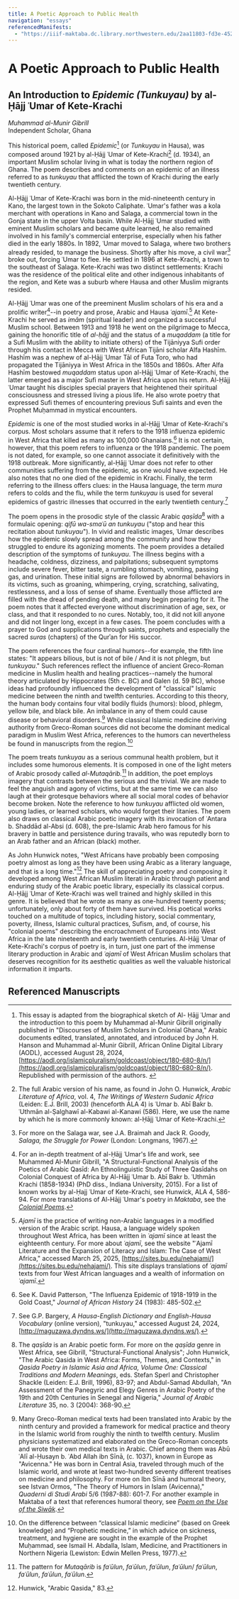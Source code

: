 ```yaml
---
title: A Poetic Approach to Public Health
navigation: "essays"
referencedManifests:
  - "https://iiif-maktaba.dc.library.northwestern.edu/2aa11803-fd3e-4523-b1c4-36b737da09ca.json"
---
```


# A Poetic Approach to Public Health

## An Introduction to *Epidemic (Tunkuyau)* by al-Ḥājj ʿUmar of Kete-Krachi

*Muhammad al-Munir Gibrill*   
Independent Scholar, Ghana

This historical poem, called *Epidemic*[^1] (or *Tunkuyau* in Hausa), was composed around 1921 by al-Ḥājj ʿUmar of Kete-Krachi[^2] (d. 1934), an important Muslim scholar living in what is today the northern region of Ghana. The poem describes and comments on an epidemic of an illness referred to as *tunkuyau* that afflicted the town of Krachi during the early twentieth century.

Al-Ḥājj ʿUmar of Kete-Krachi was born in the mid-nineteenth century in Kano, the largest town in the Sokoto Caliphate. ʿUmar's father was a kola merchant with operations in Kano and Salaga, a commercial town in the Gonja state in the upper Volta basin. While Al-Ḥājj ʿUmar studied with eminent Muslim scholars and became quite learned, he also remained involved in his family's commercial enterprise, especially when his father died in the early 1880s. In 1892, ʿUmar moved to Salaga, where two brothers already resided, to manage the business. Shortly after his move, a civil war[^3] broke out, forcing ʿUmar to flee. He settled in 1896 at Kete-Krachi, a town to the southeast of Salaga. Kete-Krachi was two distinct settlements: Krachi was the residence of the political elite and other indigenous inhabitants of the region, and Kete was a suburb where Hausa and other Muslim migrants resided. 

Al-Ḥājj ʿUmar was one of the preeminent Muslim scholars of his era and a prolific writer[^4]--in poetry and prose, Arabic and Hausa *ʿajamī*.[^5] At Kete-Krachi he served as *imām* (spiritual leader) and organized a successful Muslim school. Between 1913 and 1918 he went on the pilgrimage to Mecca, gaining the honorific title of *al-ḥājj* and the status of a *muqaddam* (a title for a Sufi Muslim with the ability to initiate others) of the Tijāniyya Sufi order through his contact in Mecca with West African Tijāni scholar Alfa Hashīm. Hashīm was a nephew of al-Ḥājj ʿUmar Tāl of Futa Toro, who had propagated the Tijāniyya in West Africa in the 1850s and 1860s. After Alfa Hashīm bestowed *muqaddam* status upon al-Ḥājj ʿUmar of Kete-Krachi, the latter emerged as a major Sufi master in West Africa upon his return. Al-Ḥājj ʿUmar taught his disciples special prayers that heightened their spiritual consciousness and stressed living a pious life. He also wrote poetry that expressed Sufi themes of encountering previous Sufi saints and even the Prophet Muḥammad in mystical encounters. 

*Epidemic* is one of the most studied works in al-Ḥājj ʿUmar of Kete-Krachi's corpus. Most scholars assume that it refers to the 1918 influenza epidemic in West Africa that killed as many as 100,000 Ghanaians.[^6] It is not certain, however, that this poem refers to influenza or the 1918 pandemic. The poem is not dated, for example, so one cannot associate it definitively with the 1918 outbreak. More significantly, al-Ḥājj ʿUmar does not refer to other communities suffering from the epidemic, as one would have expected. He also notes that no one died of the epidemic in Krachi. Finally, the term referring to the illness offers clues: in the Hausa language, the term *mura* refers to colds and the flu, while the term *tunkuyau* is used for several epidemics of gastric illnesses that occurred in the early twentieth century.[^7]

The poem opens in the prosodic style of the classic Arabic *qaṣīda*[^8] with a formulaic opening: *qifū wa-smaʿū an tunkuyau* ("stop and hear this recitation about *tunkuyau*"). In vivid and realistic images, ʿUmar describes how the epidemic slowly spread among the community and how they struggled to endure its agonizing moments. The poem provides a detailed description of the symptoms of *tunkuyau*. The illness begins with a headache, coldness, dizziness, and palpitations; subsequent symptoms include severe fever, bitter taste, a rumbling stomach, vomiting, passing gas, and urination. These initial signs are followed by abnormal behaviors in its victims, such as groaning, whimpering, crying, scratching, salivating, restlessness, and a loss of sense of shame. Eventually those afflicted are filled with the dread of pending death, and many begin preparing for it. The poem notes that it affected everyone without discrimination of age, sex, or class, and that it responded to no cures. Notably, too, it did not kill anyone and did not linger long, except in a few cases. The poem concludes with a prayer to God and supplications through saints, prophets and especially the sacred *suras* (chapters) of the Qurʾan for His succor.

The poem references the four cardinal humors--for example, the fifth line states: "It appears bilious, but is not of bile / And it is not phlegm, but *tunkuyau*." Such references reflect the influence of ancient Greco-Roman medicine in Muslim health and healing practices--namely the humoral theory articulated by Hippocrates (5th c. BC) and Galen (d. 59 BC), whose ideas had profoundly influenced the development of "classical" Islamic medicine between the ninth and twelfth centuries. According to this theory, the human body contains four vital bodily fluids (humors): blood, phlegm, yellow bile, and black bile. An imbalance in any of them could cause disease or behavioral disorders.[^9] While classical Islamic medicine deriving authority from Greco-Roman sources did not become the dominant medical paradigm in Muslim West Africa, references to the humors can nevertheless be found in manuscripts from the region.[^10]

The poem treats *tunkuyau* as a serious communal health problem, but it includes some humorous elements. It is composed in one of the light meters of Arabic prosody called *al-Mutaqārib.*[^11] In addition, the poet employs imagery that contrasts between the serious and the trivial. We are made to feel the anguish and agony of victims, but at the same time we can also laugh at their grotesque behaviors where all social moral codes of behavior become broken. Note the reference to how *tunkuyau* afflicted old women, young ladies, or learned scholars, who would forget their litanies. The poem also draws on classical Arabic poetic imagery with its invocation of ʿAntara b. Shaddād al-Absi (d. 608), the pre-Islamic Arab hero famous for his bravery in battle and persistence during travails, who was reputedly born to an Arab father and an African (black) mother.

As John Hunwick notes, "West Africans have probably been composing poetry almost as long as they have been using Arabic as a literary language, and that is a long time."[^12] The skill of appreciating poetry and composing it developed among West African Muslim literati in Arabic through patient and enduring study of the Arabic poetic library, especially its classical corpus. Al-Ḥājj ʿUmar of Kete-Krachi was well trained and highly skilled in this genre. It is believed that he wrote as many as one-hundred twenty poems; unfortunately, only about forty of them have survived. His poetical works touched on a multitude of topics, including history, social commentary, poverty, illness, Islamic cultural practices, Sufism, and, of course, his "colonial poems" describing the encroachment of Europeans into West Africa in the late nineteenth and early twentieth centuries. Al-Ḥājj ʿUmar of Kete-Krachi's corpus of poetry is, in turn, just one part of the immense literary production in Arabic and *ʿajamī* of West African Muslim scholars that deserves recognition for its aesthetic qualities as well the valuable historical information it imparts.

[^1]: This essay is adapted from the biographical sketch of Al- Ḥājj ʿUmar and the introduction to this poem by Muhammad al-Munir Gibrill originally published in "Discourses of Muslim Scholars in Colonial Ghana," Arabic documents edited, translated, annotated, and introduced by John H. Hanson and Muhammad al-Munir Gibrill, African Online Digital Library (AODL), accessed August 28, 2024, [https://aodl.org/islamicpluralism/goldcoast/object/180-680-8/n/](https://aodl.org/islamicpluralism/goldcoast/object/180-680-8/n/). Republished with permission of the authors. 

[^2]: The full Arabic version of his name, as found in John O. Hunwick, *Arabic Literature of Africa*, vol. 4, *The Writings of Western Sudanic Africa* (Leiden: E.J. Brill, 2003) (henceforth ALA 4) is ʿUmar b. Abī Bakr b. ʿUthmān al-Ṣalghawī al-Kabawi al-Kanawi (586). Here, we use the name by which he is more commonly known: al-Ḥājj ʿUmar of Kete-Krachi.

[^3]: For more on the Salaga war, see J.A. Braimah and Jack R. Goody, *Salaga, the Struggle for Power* (London: Longmans, 1967).

[^4]: For an in-depth treatment of al-Ḥājj ʿUmar's life and work, see Muhammed Al-Munir Gibrill, "A Structural-Functional Analysis of the Poetics of Arabic Qasīd: An Ethnolinguistic Study of Three Qasīdahs on Colonial Conquest of Africa by Al-Hājj ʿUmar b. Abī Bakr b. ʿUthmān Krachi (1858-1934) (PhD diss., Indiana University, 2015). For a list of known works by al-Ḥajj ʿUmar of Kete-Krachi, see Hunwick, ALA 4, 586-94. For more translations of Al-Hājj ʿUmar's poetry in *Maktaba*, see the [*Colonial Poems*](https://nulib-ds.github.io/maktaba/essays/scholar-responds-to-colonialism).

[^5]: *Ajamī* is the practice of writing non-Arabic languages in a modified version of the Arabic script. Hausa, a language widely spoken throughout West Africa, has been written in *ʿajamī* since at least the eighteenth century. For more about *ʿajamī*, see the website "ʿAjamī Literature and the Expansion of Literacy and Islam: The Case of West Africa," accessed March 25, 2025, [https://sites.bu.edu/nehajami/](https://sites.bu.edu/nehajami/). This site displays translations of *ʿajamī* texts from four West African languages and a wealth of information on *ʿajamī*.

[^6]: See K. David Patterson, "The Influenza Epidemic of 1918-1919 in the Gold Coast," *Journal of African History* 24 (1983): 485-502.

[^7]: See G.P. Bargery, *A Hausa-English Dictionary and English-Hausa Vocabulary* (online version), "tunkuyau," accessed August 24, 2024, [http://maguzawa.dyndns.ws/](http://maguzawa.dyndns.ws/).

[^8]: The *qaṣīda* is an Arabic poetic form. For more on the *qaṣīda* genre in West Africa, see Gibrill, "Structural-Functional Analysis"; John Hunwick, "The Arabic Qasida in West Africa: Forms, Themes, and Contexts," in *Qasida Poetry in Islamic Asia and Africa, Volume One: Classical Traditions and Modern Meanings*, eds. Stefan Sperl and Christopher Shackle (Leiden: E.J. Brill, 1996), 83-97; and Abdul-Samad Abdullah, "An Assessment of the Panegyric and Elegy Genres in Arabic Poetry of the 19th and 20th Centuries in Senegal and Nigeria," *Journal of Arabic Literature* 35, no. 3 (2004): 368-90.

[^9]: Many Greco-Roman medical texts had been translated into Arabic by the ninth century and provided a framework for medical practice and theory in the Islamic world from roughly the ninth to twelfth century. Muslim physicians systematized and elaborated on the Greco-Roman concepts and wrote their own medical texts in Arabic. Chief among them was Abū ʿAlī al-Ḥusayn b. ʿAbd Allah ibn Sīnā, (c. 1037), known in Europe as "Avicenna." He was born in Central Asia, traveled through much of the Islamic world, and wrote at least two-hundred seventy different treatises on medicine and philosophy. For more on Ibn Sīnā and humoral theory, see Istvan Ormos, "The Theory of Humors in Islam (Avicenna)," *Quaderni di Studi Arabi* 5/6 (1987-88): 601-7. For another example in Maktaba of a text that references humoral theory, see [*Poem on the Use of the Siwāk*](https://nulib-ds.github.io/maktaba/works/poem-on-the-use-of-the-siwak-tooth-stick-anonymous-c-19th-century). 

[^10]: On the difference between “classical Islamic medicine” (based on Greek knowledge) and “Prophetic medicine,” in which advice on sickness, treatment, and hygiene are sought in the example of the Prophet Muḥammad, see Ismail H. Abdalla, Islam, Medicine, and Practitioners in Northern Nigeria (Lewiston: Edwin Mellen Press, 1977).
[^11]: The pattern for *Mutaqārib* is *faʿūlun*, *faʿūlun*, *faʿūlun*, *faʿūlun*/ *faʿūlun*, *faʿūlun*, *faʿūlun*, *faʿūlun*.

[^12]: Hunwick, "Arabic Qasida," 83.

## Referenced Manuscripts

<ReferencedItems />
